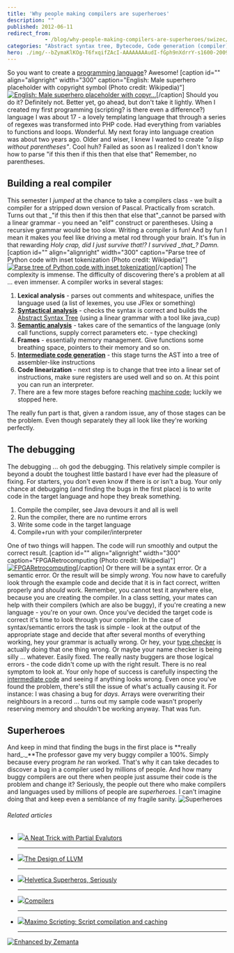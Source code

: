 ```yaml
---
title: 'Why people making compilers are superheroes'
description: ""
published: 2012-06-11
redirect_from: 
            - /blog/why-people-making-compilers-are-superheroes/swizec/4616
categories: "Abstract syntax tree, Bytecode, Code generation (compiler), Compiler, Machine code, Parsing, Programming language, Type system, Uncategorized"
hero: ./img/--bZymaKlKOg-T6fxqifZAcI-AAAAAAAAudI-fGph9nXdrrY-s1600-20090528_Marvel_Superheroes-742088.jpg
---
```

So you want to create a [programming language](http://en.wikipedia.org/wiki/Programming_language "Programming language")? Awesome! \[caption id="" align="alignright" width="300" caption="English: Male superhero placeholder with copyright symbol (Photo credit: Wikipedia)"][![English: Male superhero placeholder with copyr...](http://upload.wikimedia.org/wikipedia/commons/thumb/c/cd/Placeholder_male_superhero_c.png/300px-Placeholder_male_superhero_c.png "English: Male superhero placeholder with copyr...")](http://commons.wikipedia.org/wiki/File:Placeholder_male_superhero_c.png)\[/caption] Should you do it? Definitely not. Better yet, go ahead, but don't take it lightly. When I created my first programming (scripting? is there even a difference?) language I was about 17 - a lovely templating language that through a series of regexes was transformed into PHP code. Had everything from variables to functions and loops. Wonderful. My next foray into language creation was about two years ago. Older and wiser, I knew I wanted to create _"a lisp without parentheses"_. Cool huh? Failed as soon as I realized I don't know how to parse "if this then if this then that else that" Remember, no parentheses.

## Building a real compiler

This semester I _jumped_ at the chance to take a compilers class - we built a compiler for a stripped down version of Pascal. Practically from scratch. Turns out that _"if this then if this then that else that"_cannot be parsed with a linear grammar - you need an "elif" construct or parentheses. Using a recursive grammar would be too slow. Writing a compiler is fun! And by fun I mean it makes you feel like driving a metal rod through your brain. It's fun in that rewarding _Holy crap, did I just survive that!? I survived \_that\_? Damn._ \[caption id="" align="alignright" width="300" caption="Parse tree of Python code with inset tokenization (Photo credit: Wikipedia)"][![Parse tree of Python code with inset tokenization](http://upload.wikimedia.org/wikipedia/en/thumb/a/ac/Python_add5_parse.png/300px-Python_add5_parse.png "Parse tree of Python code with inset tokenization")](http://en.wikipedia.org/wiki/File:Python_add5_parse.png)\[/caption] The complexity is immense. The difficulty of discovering there's a problem at all ... even immenser. A compiler works in several stages:

1. **Lexical analysis** - parses out comments and whitespace, unifies the language used (a list of lexemes, you use JFlex or something)
2. **[Syntactical analysis](http://en.wikipedia.org/wiki/Parsing "Parsing")** - checks the syntax is correct and builds the [Abstract Syntax Tree](http://en.wikipedia.org/wiki/Abstract_syntax_tree "Abstract syntax tree") (using a linear grammar with a tool like java_cup)
3. **[Semantic analysis](http://en.wikipedia.org/wiki/Compiler "Compiler")** - takes care of the semantics of the language (only call functions, supply correct parameters etc. - type checking)
4. **Frames** - essentially memory management. Give functions some breathing space, pointers to their memory and so on.
5. **[Intermediate code generation](http://en.wikipedia.org/wiki/Code_generation_%28compiler%29 "Code generation (compiler)")** - this stage turns the AST into a tree of assembler-like instructions
6. **Code linearization** - next step is to change that tree into a linear set of instructions, make sure registers are used well and so on. At this point you can run an interpreter.
7. There are a few more stages before reaching [machine code](http://en.wikipedia.org/wiki/Machine_code "Machine code"); luckily we stopped here.

The really fun part is that, given a random issue, any of those stages can be the problem. Even though separately they all look like they're working perfectly.

## The debugging

The debugging ... oh god the debugging. This relatively simple compiler is beyond a doubt the toughest little bastard I have ever had the pleasure of fixing. For starters, you don't even know if there is or isn't a bug. Your only chance at debugging (and finding the bugs in the first place) is to write code in the target language and hope they break something.

1. Compile the compiler, see Java devours it and all is well
2. Run the compiler, there are no runtime errors
3. Write some code in the target language
4. Compile+run with your compiler/interpreter

One of two things will happen. The code will run smoothly and output the correct result. \[caption id="" align="alignright" width="300" caption="FPGARetrocomputing (Photo credit: Wikipedia)"][![FPGARetrocomputing](http://upload.wikimedia.org/wikipedia/commons/thumb/c/c9/FPGARetrocomputing.jpg/300px-FPGARetrocomputing.jpg "FPGARetrocomputing")](http://commons.wikipedia.org/wiki/File:FPGARetrocomputing.jpg)\[/caption] Or there will be a syntax error. Or a semantic error. Or the result will be simply _wrong_. You now have to carefully look through the example code and decide that it is in fact correct, written properly and _should_ work. Remember, you cannot test it anywhere else, because you are creating the compiler. In a class setting, your mates can help with their compilers (which are also be buggy), if you're creating a new language - you're on your own. Once you've decided the target code is correct it's time to look through your compiler. In the case of syntax/semantic errors the task is simple - look at the output of the appropriate stage and decide that after several months of everything working, hey your grammar is actually wrong. Or hey, your [type checker](http://en.wikipedia.org/wiki/Type_system "Type system") is actually doing that one thing wrong. Or maybe your name checker is being silly ... whatever. Easily fixed. The really nasty buggers are those logical errors - the code didn't come up with the right result. There is no real symptom to look at. Your only hope of success is carefully inspecting the [intermediate code](http://en.wikipedia.org/wiki/Bytecode "Bytecode") and seeing if anything looks wrong. Even once you've found the problem, there's still the issue of what's actually causing it. For instance: I was chasing a bug for _days_. Arrays were overwriting their neighbours in a record ... turns out my sample code wasn't properly reserving memory and shouldn't be working anyway. That was fun.

## Superheroes

And keep in mind that finding the bugs in the first place is **really hard_._**The professor gave my very buggy compiler a 100%. Simply because every program _he_ ran worked. That's why it can take decades to discover a bug in a compiler used by millions of people. And how many buggy compilers are out there when people just assume their code is the problem and change it? Seriously, the people out there who make compilers and languages used by millions of people are _superheroes._ I can't imagine doing that and keep even a semblance of my fragile sanity. ![Superheroes](./img/--bZymaKlKOg-T6fxqifZAcI-AAAAAAAAudI-fGph9nXdrrY-s1600-20090528_Marvel_Superheroes-742088.jpg "Superheroes")

###### Related articles

- [![](http://i.zemanta.com/noimg_09_80_80.jpg)](http://scientopia.org/blogs/goodmath/2012/06/10/a-neat-trick-with-partial-evalutors/)[A Neat Trick with Partial Evalutors](http://scientopia.org/blogs/goodmath/2012/06/10/a-neat-trick-with-partial-evalutors/)

  * * *

- [![](http://i.zemanta.com/91459884_80_80.jpg)](http://www.drdobbs.com/architecture-and-design/240001128)[The Design of LLVM](http://www.drdobbs.com/architecture-and-design/240001128)

  * * *

- [![](http://i.zemanta.com/88904330_80_80.jpg)](http://theindustry.cc/2012/05/14/helvetica-superheros-seriously/)[Helvetica Superheros, Seriously](http://theindustry.cc/2012/05/14/helvetica-superheros-seriously/)

  * * *

- [![](http://i.zemanta.com/noimg_11_80_80.jpg)](http://nearfetching.wordpress.com/2012/04/28/compilers/)[Compilers](http://nearfetching.wordpress.com/2012/04/28/compilers/)

  * * *

- [![](http://i.zemanta.com/noimg_10_80_80.jpg)](https://www.ibm.com/developerworks/mydeveloperworks/blogs/a9ba1efe-b731-4317-9724-a181d6155e3a/entry/maximo_scripting_script_compilation_and_caching1)[Maximo Scripting: Script compilation and caching](https://www.ibm.com/developerworks/mydeveloperworks/blogs/a9ba1efe-b731-4317-9724-a181d6155e3a/entry/maximo_scripting_script_compilation_and_caching1)

  * * *

[![Enhanced by Zemanta](http://img.zemanta.com/zemified_e.png?x-id=ceb2ae57-e933-4cb7-9d1f-9a630885c8d1)](http://www.zemanta.com/?px "Enhanced by Zemanta")